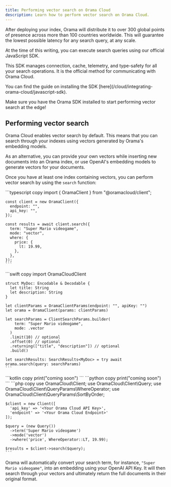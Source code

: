 ```yaml
---
title: Performing vector search on Orama Cloud
description: Learn how to perform vector search on Orama Cloud.
---
```


After deploying your index, Orama will distribute it to over 300 global points of presence across more than 100 countries worldwide. This will guarantee the lowest possible latency for any search query, at any scale.

At the time of this writing, you can execute search queries using our official JavaScript SDK.

This SDK manages connection, cache, telemetry, and type-safety for all your search operations. It is the official method for communicating with Orama Cloud.

<Aside type="tip" title='Installing the Orama SDK'>
You can find the guide on installing the SDK [here](/cloud/integrating-orama-cloud/javascript-sdk).
</Aside>

Make sure you have the Orama SDK installed to start performing vector search at the edge!

## Performing vector search

Orama Cloud enables vector search by default. This means that you can search through your indexes using vectors generated by Orama's embedding models.

As an alternative, you can provide your own vectors while inserting new documents into an Orama index, or use OpenAI's embedding models to generate vectors for your documents.

Once you have at least one index containing vectors, you can perform vector search by using the `search` function:

<Tabs syncKey="sdk">
  <TabItem label="JavaScript" icon="seti:javascript">
    ```typescript copy
    import { OramaClient } from "@oramacloud/client";

    const client = new OramaClient({
      endpoint: "",
      api_key: "",
    });

    const results = await client.search({
      term: "Super Mario videogame",
      mode: "vector",
      where: {
        price: {
          lt: 19.99,
        },
      },
    });
    ```
  </TabItem>
  <TabItem label="Swift" icon="seti:swift">
    ```swift copy
    import OramaCloudClient

    struct MyDoc: Encodable & Decodable {
      let title: String
      let description: String
    }

    let clientParams = OramaClientParams(endpoint: "", apiKey: "")
    let orama = OramaClient(params: clientParams)

    let searchParams = ClientSearchParams.builder(
        term: "Super Mario videogame",
        mode: .vector
      )
      .limit(10) // optional
      .offset(0) // optional
      .returning(["title", "description"]) // optional
      .build()

    let searchResults: SearchResults<MyDoc> = try await orama.search(query: searchParams)
    ```
  </TabItem>
  <TabItem label="Kotlin" icon="seti:kotlin">
    ```kotlin copy
    print("coming soon")
    ```
  </TabItem>
  <TabItem label="Python" icon="seti:python">
    ```python copy
    print("coming soon")
    ```
  </TabItem>
  <TabItem label="PHP" icon="seti:php">
    ```php copy
    use OramaCloud\Client;
    use OramaCloud\Client\Query;
    use OramaCloud\Client\QueryParams\WhereOperator;
    use OramaCloud\Client\QueryParams\SortByOrder;

    $client = new Client([
      'api_key' => '<Your Orama Cloud API Key>',
      'endpoint' => '<Your Orama Cloud Endpoint>'
    ]);

    $query = (new Query())
      ->term('Super Mario videogame')
      ->mode('vector')
      ->where('price', WhereOperator::LT, 19.99);

    $results = $client->search($query);
    ```
  </TabItem>
</Tabs>

Orama will automatically convert your search term, for instance, `"Super Mario videogame"`, into an embedding using your OpenAI API Key. It will then search through your vectors and ultimately return the full documents in their original format.

